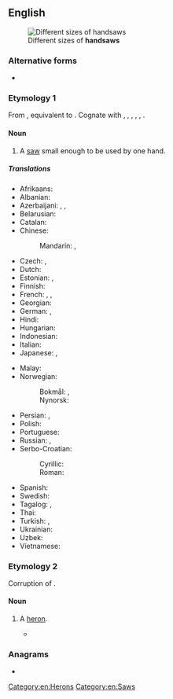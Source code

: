 {{also|hand saw}}
==English==
{{wikipedia|Hand saw}}
[[File:Pily platnice.jpg|thumb|Different sizes of '''handsaws''']]

===Alternative forms===
* {{alter|en|hand saw}}

===Etymology 1===
From {{inh|en|enm|hande sawe}}, equivalent to {{af|en|hand|saw}}. Cognate with {{cog|fy|hânseage|t=handsaw}}, {{cog|nl|handzaag|t=handsaw}},
{{cog|de|Handsäge|t=handsaw}}, {{cog|da|håndsav|t=handsaw}}, {{cog|sv|handsåg|t=handsaw}}, {{cog|is|handsög|t=handsaw}}.

====Noun====
{{en-noun}}

# A [[saw]] small enough to be used by one hand.

=====Translations=====
{{trans-top|saw small enough to be used by one hand}}
* Afrikaans: {{t|af|handsaag}}
* Albanian: {{t|sq|sharrë dore}}
* Azerbaijani: {{t|az|əl bıçqısı}}, {{t|az|əl mişarı}}, {{t|az|xırxı}}
* Belarusian: {{t|be|нажоўка|f|tr=nažóŭka|sc=Cyrl}}
* Catalan: {{t+|ca|xerrac|m}}
* Chinese:
*: Mandarin: {{t+|cmn|手鋸|sc=Hani}}, {{t+|cmn|手锯|tr=shǒujù|sc=Hani}}
* Czech: {{t+|cs|viděl|f}}, {{t|cs|ruční pila|f}}
* Dutch: {{t+|nl|handzaag|f}}
* Estonian: {{t|et|käsisaag}}, {{t|et|vukssaag}}
* Finnish: {{t+|fi|käsisaha}}
* French: {{t+|fr|égoïne|f}}, {{t|fr|scie à main|f}}, {{t+|fr|scie égoïne|f}}
* Georgian: {{t-needed|ka}}
* German: {{t+|de|Fuchsschwanz|m}}, {{t+|de|Handsäge|f}}
* Hindi: {{t|hi|देखा|tr=dekhā|sc=Deva}}
* Hungarian: {{t+|hu|fűrész}}
* Indonesian: {{t+|id|gergaji}}
* Italian: {{t+|it|sega|f}}
* Japanese: {{t|ja|手びきのこ|tr=てびきのこ, tebikinoko|sc=Jpan}}, {{t|ja|手のこぎり|tr=てのこぎり, te nokogiri|sc=Jpan}}
{{trans-mid}}
* Malay: {{t|ms|gergaji}}
* Norwegian:
*: Bokmål: {{t|nb|håndsag|m|f}}, {{t|nb|handsag|m|f}}
*: Nynorsk: {{t|nn|handsag|f}}
* Persian: {{t+|fa|دستره|tr=dastare}}, {{t|fa|دست اره|tr=dast-arre}}
* Polish: {{t+|pl|piła|f}}
* Portuguese: {{t+|pt|serrote|m}}
* Russian: {{t+|ru|ножо́вка|f}}, {{t|ru|[[ручной|ручна́я]] [[пила́]]|f}}
* Serbo-Croatian:
*: Cyrillic: {{t|sh|тестера|f}}
*: Roman: {{t+|sh|testera|f}}
* Spanish: {{t+|es|serrucho|m}}
* Swedish: {{t+|sv|fogsvans|c}}
* Tagalog: {{t|tl|nakakita}}, {{t|tl|nakita}}
* Thai: {{t|th|ปื้น|tr=bpeuun}}
* Turkish: {{t+|tr|testere}}, {{t+|tr|destere}}
* Ukrainian: {{t+|uk|ножівка|f|tr=nožívka|sc=Cyrl}}
* Uzbek: {{t|uz|qoʻllarra}}
* Vietnamese: {{t|vi|cưa tay}}
{{trans-bottom}}

===Etymology 2===
Corruption of {{m|en|heronshaw}}.

====Noun====
{{en-noun}}

# {{label|en|obsolete}} A [[heron]].
#* {{quote-book|lang=en|last=Shakespeare|first=William|authorlink=William Shakespeare|title=Hamlet|chapter=Act II, Scene II|year=c. 1600|text=When the wind is southerly, I know a hawk from a '''handsaw'''.}}

===Anagrams===
* {{anagrams|en|a=aadhnsw|Dhawans}}

[[Category:en:Herons]]
[[Category:en:Saws]]